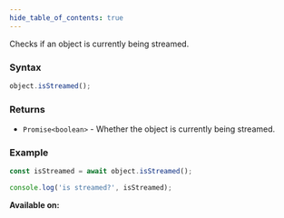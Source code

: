 ```yaml
---
hide_table_of_contents: true
---
```



Checks if an object is currently being streamed.

### Syntax

```js
object.isStreamed();
```

### Returns

- `Promise<boolean>` - Whether the object is currently being streamed.

### Example

```js
const isStreamed = await object.isStreamed();

console.log('is streamed?', isStreamed);
```

**Available on:** <ClientTag />
